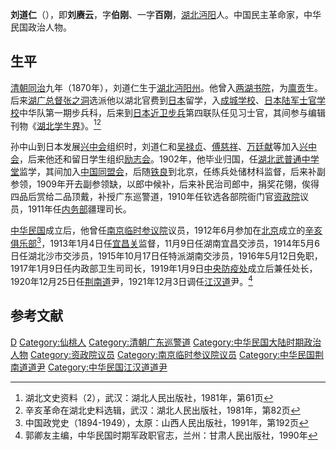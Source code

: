'''刘道仁'''（{{bd|1870年||？|}}），即'''刘赓云'''，字'''伯刚'''、一字'''百刚'''，[[湖北|湖北]][[沔阳|沔阳]]人。中国民主革命家，中华民国政治人物。

==生平==
[[清朝|清朝]][[同治|同治]]九年（1870年），刘道仁生于[[湖北|湖北]][[沔阳州|沔阳州]]。他曾入[[两湖书院|两湖书院]]，为[[廪贡|廪贡]]生。后来[[湖广总督|湖广总督]][[张之洞|张之洞]]选派他以湖北官费到[[日本|日本]]留学，入[[成城学校|成城学校]]、[[日本陆军士官学校|日本陆军士官学校]]中华队第一期步兵科，后来到[[日本近卫步兵|日本近卫步兵]]第四联队任见习士官，其间参与编辑刊物《[[湖北学生界|湖北学生界]]》。<ref>湖北文史资料（2），武汉：湖北人民出版社，1981年，第61页</ref><ref>辛亥革命在湖北史料选辑，武汉：湖北人民出版社，1981年，第82页</ref>

孙中山到日本发展[[兴中会|兴中会]]组织时，刘道仁和[[吴禄贞|吴禄贞]]、[[傅慈祥|傅慈祥]]、[[万廷献|万廷献]]等加入[[兴中会|兴中会]]，后来他还和留日学生组织[[励志会|励志会]]。1902年，他毕业归国，任[[湖北武普通中学堂|湖北武普通中学堂]]监学，其间加入[[中国同盟会|中国同盟会]]，后随[[铁良|铁良]]到北京，任练兵处储材科监督，后来补副参领，1909年开去副参领缺，以郎中候补，后来补民治司郎中，捐奖花翎，俟得四品后赏给二品顶戴，补授广东巡警道，1910年任钦选各部院衙门官[[资政院|资政院]]议员，1911年任[[内务部_(清)|内务部]]疆理司长。

[[中华民国|中华民国]]成立后，他曾任[[南京临时参议院|南京临时参议院]]议员，1912年6月参加在[[北京|北京]]成立的[[辛亥俱乐部|辛亥俱乐部]]<ref>中国政党史（1894-1949），太原：山西人民出版社，1991年，第192页</ref>，1913年1月4日任[[宜昌关|宜昌关]]监督，11月9日任湖南宜昌交涉员，1914年5月6日任湖北沙市交涉员，1915年10月17日任特派湖南交涉员，1916年5月12日免职，1917年1月9日任内政部卫生司司长，1919年1月9日[[中央防疫处|中央防疫处]]成立后兼任处长，1920年12月25日任[[荆南道|荆南道]]尹，1921年12月3日调任[[江汉道|江汉道]]尹。<ref>郭卿友主编，中华民国时期军政职官志，兰州：甘肃人民出版社，1990年</ref>

==参考文献==
{{reflist}}

{{资政院议员}}

{{Authority control}}

{{DEFAULTSORT:Liu刘}}
[[Category:刘姓|D]]
[[Category:仙桃人|Category:仙桃人]]
[[Category:清朝广东巡警道|Category:清朝广东巡警道]]
[[Category:中华民国大陆时期政治人物|Category:中华民国大陆时期政治人物]]
[[Category:资政院议员|Category:资政院议员]]
[[Category:南京临时参议院议员|Category:南京临时参议院议员]]
[[Category:中华民国荆南道道尹|Category:中华民国荆南道道尹]]
[[Category:中华民国江汉道道尹|Category:中华民国江汉道道尹]]